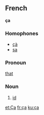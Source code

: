 ==French==
'''ça'''
===Homophones===
*[[çà]]
*[[sa]]
===Pronoun===
[[that]]
===Noun===
# [[id]]

[[et:Ça]]
[[fr:ça]]
[[ku:ça]]